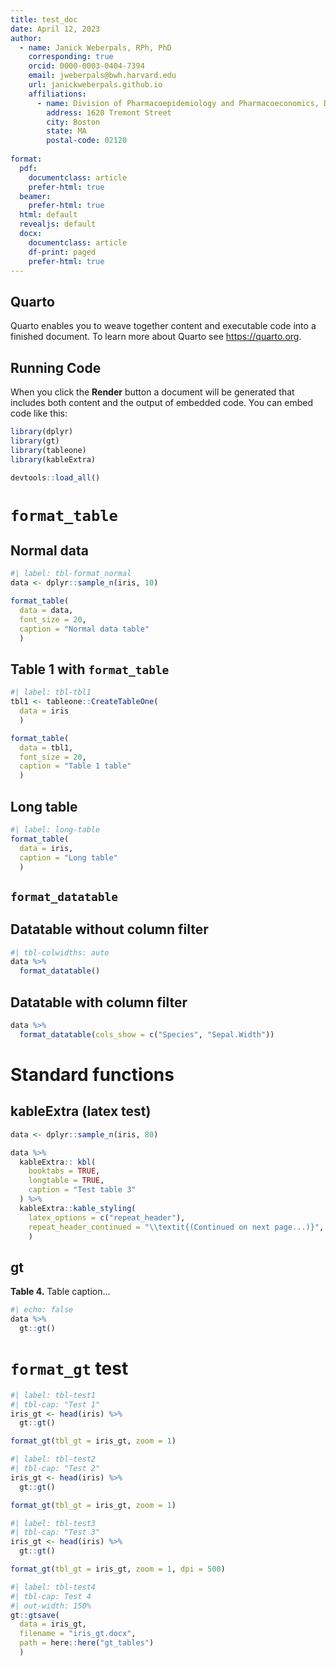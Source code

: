 ```yaml
---
title: test_doc
date: April 12, 2023
author:
  - name: Janick Weberpals, RPh, PhD
    corresponding: true
    orcid: 0000-0003-0404-7394
    email: jweberpals@bwh.harvard.edu
    url: janickweberpals.github.io
    affiliations:
      - name: Division of Pharmacoepidemiology and Pharmacoeconomics, Department of Medicine, Brigham and Women's Hospital, Harvard Medical School
        address: 1620 Tremont Street
        city: Boston
        state: MA
        postal-code: 02120
        
format:
  pdf: 
    documentclass: article
    prefer-html: true
  beamer: 
    prefer-html: true
  html: default
  revealjs: default
  docx:
    documentclass: article
    df-print: paged
    prefer-html: true
---
```


## Quarto

Quarto enables you to weave together content and executable code into a finished document. To learn more about Quarto see <https://quarto.org>.

## Running Code

When you click the **Render** button a document will be generated that includes both content and the output of embedded code. You can embed code like this:

```r
library(dplyr)
library(gt)
library(tableone)
library(kableExtra)

devtools::load_all()
```

\newpage

# `format_table` 

## Normal data

```r
#| label: tbl-format_normal
data <- dplyr::sample_n(iris, 10)

format_table(
  data = data,
  font_size = 20,
  caption = "Normal data table"
  )
```

## Table 1 with `format_table`

```r
#| label: tbl-tbl1
tbl1 <- tableone::CreateTableOne(
  data = iris
  )

format_table(
  data = tbl1,
  font_size = 20,
  caption = "Table 1 table"
  )
```

## Long table

```r
#| label: long-table
format_table(
  data = iris,
  caption = "Long table"
  )
```

::: {.content-visible when-format="html"}

# `format_datatable` 

## Datatable without column filter

```r
#| tbl-colwidths: auto
data %>% 
  format_datatable()
```

## Datatable with column filter

```r
data %>% 
  format_datatable(cols_show = c("Species", "Sepal.Width"))
```

:::

# Standard functions

## kableExtra (latex test)

```r

data <- dplyr::sample_n(iris, 80)

data %>% 
  kableExtra:: kbl(
    booktabs = TRUE,
    longtable = TRUE,
    caption = "Test table 3"
  ) %>% 
  kableExtra::kable_styling(
    latex_options = c("repeat_header"),
    repeat_header_continued = "\\textit{(Continued on next page...)}",
    )
```

## gt

**Table 4.** Table caption...

```r
#| echo: false
data %>% 
  gt::gt()
```

# `format_gt` test

```r
#| label: tbl-test1
#| tbl-cap: "Test 1"
iris_gt <- head(iris) %>% 
  gt::gt()

format_gt(tbl_gt = iris_gt, zoom = 1)
```

```r
#| label: tbl-test2
#| tbl-cap: "Test 2"
iris_gt <- head(iris) %>% 
  gt::gt()

format_gt(tbl_gt = iris_gt, zoom = 1)
```

```r
#| label: tbl-test3
#| tbl-cap: "Test 3"
iris_gt <- head(iris) %>% 
  gt::gt()

format_gt(tbl_gt = iris_gt, zoom = 1, dpi = 500)
```

```r
#| label: tbl-test4
#| tbl-cap: Test 4
#| out-width: 150%
gt::gtsave(
  data = iris_gt,
  filename = "iris_gt.docx",
  path = here::here("gt_tables")
  )
```

